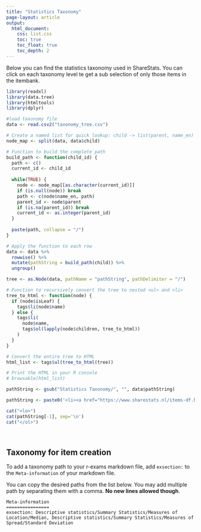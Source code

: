 ```yaml
---
title: "Statistics Taxonomy"
page-layout: article
output:
  html_document:
    css: list.css
    toc: true
    toc_float: true
    toc_depth: 2
---
```


Below you can find the statistics taxonomy used in ShareStats. You can click on each taxonomy level te get a sub selection of only those items in the itembank.

```r
library(readxl)
library(data.tree)
library(htmltools)
library(dplyr)

#load taxonomy file
data <- read.csv2("taxonomy_tree.csv")

# Create a named list for quick lookup: child -> list(parent, name_en)
node_map <- split(data, data$child)

# Function to build the complete path
build_path <- function(child_id) {
  path <- c()
  current_id <- child_id
  
  while(TRUE) {
    node <- node_map[[as.character(current_id)]]
    if (is.null(node)) break
    path <- c(node$name_en, path)
    parent_id <- node$parent
    if (is.na(parent_id)) break
    current_id <- as.integer(parent_id)
  }
  
  paste(path, collapse = "/")
}

# Apply the function to each row
data <- data %>%
  rowwise() %>%
  mutate(pathString = build_path(child)) %>%
  ungroup()

tree <- as.Node(data, pathName = "pathString", pathDelimiter = "/")

# Function to recursively convert the tree to nested <ul> and <li>
tree_to_html <- function(node) {
  if (node$isLeaf) {
    tags$li(node$name)
  } else {
    tags$li(
      node$name,
      tags$ol(lapply(node$children, tree_to_html))
    )
  }
}

# Convert the entire tree to HTML
html_list <- tags$ul(tree_to_html(tree))

# Print the HTML in your R console
# browsable(html_list)
```

```r
pathString <- gsub("Statistics Taxonomy/", "", data$pathString)

pathString <- paste0('<li><a href="https://www.sharestats.nl/items-df.html?query=', pathString,'">', pathString, '</a></li>')

cat("<lo>")
cat(pathString[-1], sep='\n')
cat("</ol>")
```
<br>

## Taxonomy for item creation

To add a taxonomy path to your r-exams markdown file, add `exsection:` to the `Meta-information` of your markdown file.

You can copy the desired paths from the list below. You may add multiple path by separating them with a comma. **No new lines allowed though**.

```{}
Meta-information
================
exsection: Descriptive statistics/Summary Statistics/Measures of Location/Median, Descriptive statistics/Summary Statistics/Measures of Spread/Standard Deviation
```
